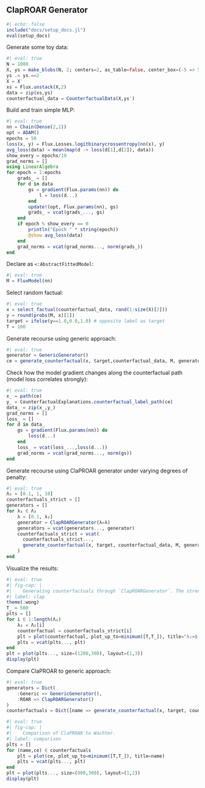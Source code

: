 ## ClapROAR Generator

```julia
#| echo: false
include("docs/setup_docs.jl")
eval(setup_docs)
```

Generate some toy data:

```julia
#| eval: true
N = 1000
X, ys = make_blobs(N, 2; centers=2, as_table=false, center_box=(-5 => 5), cluster_std=0.5)
ys .= ys.==2
X = X'
xs = Flux.unstack(X,2)
data = zip(xs,ys)
counterfactual_data = CounterfactualData(X,ys')
```

Build and train simple MLP:

```julia
#| eval: true
nn = Chain(Dense(2,1))
opt = ADAM()
epochs = 50
loss(x, y) = Flux.Losses.logitbinarycrossentropy(nn(x), y)
avg_loss(data) = mean(map(d -> loss(d[1],d[2]), data))
show_every = epochs/10
grad_norms = []
using LinearAlgebra
for epoch = 1:epochs
    grads_ = []
    for d in data
        gs = gradient(Flux.params(nn)) do
            l = loss(d...)
        end
        update!(opt, Flux.params(nn), gs)
        grads_ = vcat(grads_..., gs)
    end
    if epoch % show_every == 0
        println("Epoch " * string(epoch))
        @show avg_loss(data)
    end
    grad_norms = vcat(grad_norms..., norm(grads_))
end
```

Declare as `<:AbstractFittedModel`:

```julia
#| eval: true
M = FluxModel(nn)
```

Select random factual:

```julia
#| eval: true
x = select_factual(counterfactual_data, rand(1:size(X)[2])) 
y = round(probs(M, x)[1])
target = ifelse(y==1.0,0.0,1.0) # opposite label as target
T = 100
```

Generate recourse using generic approach:

```julia
#| eval: true
generator = GenericGenerator()
ce = generate_counterfactual(x, target,counterfactual_data, M, generator)
```

Check how the model gradient changes along the counterfactual path (model loss correlates strongly):

```julia
#| eval: true
x_ = path(ce)
y_ = CounterfactualExplanations.counterfactual_label_path(ce)
data_ = zip(x_,y_)
grad_norms = []
loss_ = []
for d in data_
    gs = gradient(Flux.params(nn)) do
        loss(d...)
    end
    loss_ = vcat(loss_...,loss(d...))
    grad_norms = vcat(grad_norms..., norm(gs))
end
```

Generate recourse using ClaPROAR generator under varying degrees of penalty:

```julia
#| eval: true
Λ₂ = [0.1, 1, 10]
counterfactuals_strict = []
generators = []
for λ₂ ∈ Λ₂  
    λ = [0.1, λ₂]
    generator = ClapROARGenerator(λ=λ)
    generators = vcat(generators..., generator)
    counterfactuals_strict = vcat(
      counterfactuals_strict...,
      generate_counterfactual(x, target, counterfactual_data, M, generator; T=T)
    )
end
```

Visualize the results:

```julia
#| eval: true
#| fig-cap: |
#|    Generating counterfactuals through `ClapROARGenerator`. The strength of the penalty ($\lambda_2) increases from left to right.
#| label: clap
theme(:wong)
T_ = 500
plts = []
for i ∈ 1:length(Λ₂)
    λ₂ = Λ₂[i]
    counterfactual = counterfactuals_strict[i]  
    plt = plot(counterfactual, plot_up_to=minimum([T,T_]), title="λ₂=$(λ₂)")
    plts = vcat(plts..., plt)
end
plt = plot(plts..., size=(1200,300), layout=(1,3))
display(plt)
```

Compare ClaPROAR to generic approach:

```julia
#| eval: true
generators = Dict(
    :Generic => GenericGenerator(),
    :ROAR => ClapROARGenerator()
)
counterfactuals = Dict([name => generate_counterfactual(x, target, counterfactual_data, M, gen; T=T) for (name, gen) in generators])
```

```julia
#| eval: true
#| fig-cap: |
#|    Comparison of ClaPROAR to Wachter.
#| label: comparison
plts = []
for (name,ce) ∈ counterfactuals
    plt = plot(ce, plot_up_to=minimum([T,T_]), title=name)
    plts = vcat(plts..., plt)
end
plt = plot(plts..., size=(800,300), layout=(1,2))
display(plt)
```
